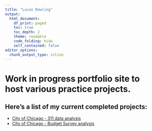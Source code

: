 ```yaml
---
title: "Lucas Dowling"
output:
  html_document:
    df_print: paged
    toc: true
    toc_depth: 2
    theme: readable
    code_folding: hide
    self_contained: false
editor_options:
  chunk_output_type: inline
---
```


# Work in progress portfolio site to host various practice projects.

## Here's a list of my current completed projects:
* [City of Chicago - 311 data analysis](https://ldowling.github.io/public/311.html)
* [City of Chicago - Budget Survey analysis](https://ldowling.github.io/public/budget_analysis.html)
